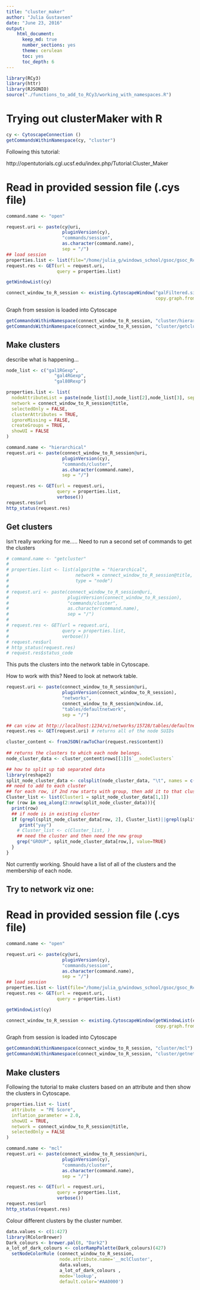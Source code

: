 ```yaml
---
title: "cluster_maker"
author: "Julia Gustavsen"
date: "June 23, 2016"
output: 
    html_document:
      keep_md: true
      number_sections: yes
      theme: cerulean
      toc: yes
      toc_depth: 6 
---
```


```r
library(RCy3)
library(httr)
library(RJSONIO)
source("./functions_to_add_to_RCy3/working_with_namespaces.R")
```

# Trying out clusterMaker with R 

```r
cy <- CytoscapeConnection ()
getCommandsWithinNamespace(cy, "cluster")
```

Following this tutorial: 

http://opentutorials.cgl.ucsf.edu/index.php/Tutorial:Cluster_Maker

# Read in provided session file (.cys file)
```r
command.name <- "open"

request.uri <- paste(cy@uri,
                     pluginVersion(cy),
                     "commands/session",
                     as.character(command.name),
                     sep = "/")
## load session
properties.list <- list(file="/home/julia_g/windows_school/gsoc/gsoc_Rcy3_vignettes/data/GalFiltered.cys")
request.res <- GET(url = request.uri,
                   query = properties.list)

getWindowList(cy)

connect_window_to_R_session <- existing.CytoscapeWindow("galFiltered.sif",
                                                        copy.graph.from.cytoscape.to.R = FALSE)
```

Graph from session is loaded into Cytoscape

```r
getCommandsWithinNamespace(connect_window_to_R_session, "cluster/hierarchical")
getCommandsWithinNamespace(connect_window_to_R_session, "cluster/getcluster")
```

## Make clusters

describe what is happening...
```r
node_list <- c("gal1RGexp",
                  "gal4RGexp",
                  "gal80Rexp")

properties.list <- list(
  nodeAttributeList = paste(node_list[1],node_list[2],node_list[3], sep=","),
  network = connect_window_to_R_session@title,
  selectedOnly = FALSE,
  clusterAttributes = TRUE,
  ignoreMissing = FALSE,
  createGroups = TRUE,
  showUI = FALSE
)

command.name <- "hierarchical"
request.uri <- paste(connect_window_to_R_session@uri,
                     pluginVersion(cy),
                     "commands/cluster",
                     as.character(command.name),
                     sep = "/")

request.res <- GET(url = request.uri,
                   query = properties.list,
                   verbose())
request.res$url
http_status(request.res)
```

## Get clusters
Isn't really working for me.....
Need to run a second set of commands to get the clusters
```r
# command.name <- "getcluster"
# 
# properties.list <- list(algorithm = "hierarchical",
#                         network = connect_window_to_R_session@title,
#                         type = "node")
# 
# request.uri <- paste(connect_window_to_R_session@uri,
#                      pluginVersion(connect_window_to_R_session),
#                      "commands/cluster",
#                      as.character(command.name),
#                      sep = "/")
# 
# request.res <- GET(url = request.uri,
#                    query = properties.list,
#                    verbose())
# request.res$url
# http_status(request.res)
# request.res$status_code
```


This puts the clusters into the network table in Cytoscape.

How to work with this? Need to look at network table. 
```r
request.uri <- paste(connect_window_to_R_session@uri,
                     pluginVersion(connect_window_to_R_session),
                     "networks",
                     connect_window_to_R_session@window.id,
                     "tables/defaultnetwork",
                     sep = "/")

## can view at http://localhost:1234/v1/networks/15728/tables/defaultnetwork under node_clusters
request.res <- GET(request.uri) # returns all of the node SUIDs

cluster_content <- fromJSON(rawToChar(request.res$content))
  
## returns the clusters to which each node belongs.           
node_cluster_data <- cluster_content$rows[[1]]$`__nodeClusters`


```


```r
## how to split up tab separated data
library(reshape2)
split_node_cluster_data <- colsplit(node_cluster_data, "\t", names = c('a', 'b', 'c', 'd'))
## need to add to each cluster
## for each row, if 2nd row starts with group, then add it to that cluster
Cluster_list <- list(Cluster1 = split_node_cluster_data[1,1])
for (row in seq_along(2:nrow(split_node_cluster_data))){
  print(row)
  ## if node is in existing cluster
  if (grepl(split_node_cluster_data[row, 2], Cluster_list)||grepl(split_node_cluster_data[row, 3], Cluster_list) ){
     print("yay")
    # Cluster_list <- c(Cluster_list, )
    ## need the cluster and then need the new group
    grep("GROUP", split_node_cluster_data[row,], value=TRUE)
  }
}

```

Not currently working. Should have a list of all of the clusters and the membership of each node. 


## Try to network viz one:


# Read in provided session file (.cys file)
```r
command.name <- "open"

request.uri <- paste(cy@uri,
                     pluginVersion(cy),
                     "commands/session",
                     as.character(command.name),
                     sep = "/")
## load session
properties.list <- list(file="/home/julia_g/windows_school/gsoc/gsoc_Rcy3_vignettes/data/Collins.cys")
request.res <- GET(url = request.uri,
                   query = properties.list)

getWindowList(cy)

connect_window_to_R_session <- existing.CytoscapeWindow(getWindowList(cy),
                                                        copy.graph.from.cytoscape.to.R = FALSE)
```

Graph from session is loaded into Cytoscape

```r
getCommandsWithinNamespace(connect_window_to_R_session, "cluster/mcl")
getCommandsWithinNamespace(connect_window_to_R_session, "cluster/getnetworkcluster")
```

## Make clusters

Following the tutorial to make clusters based on an attribute and then show the clusters in Cytoscape. 

```r
properties.list <- list(
  attribute  = "PE Score",
  inflation_parameter = 2.0,
  showUI = TRUE,
  network = connect_window_to_R_session@title,
  selectedOnly = FALSE
)

command.name <- "mcl"
request.uri <- paste(connect_window_to_R_session@uri,
                     pluginVersion(cy),
                     "commands/cluster",
                     as.character(command.name),
                     sep = "/")

request.res <- GET(url = request.uri,
                   query = properties.list,
                   verbose())
request.res$url
http_status(request.res)
```

Colour different clusters by the cluster number. 
```r
data.values <- c(1:427)
library(RColorBrewer)
Dark_colours <- brewer.pal(8, "Dark2")
a_lot_of_dark_colours <- colorRampPalette(Dark_colours)(427)
  setNodeColorRule (connect_window_to_R_session,
                    node.attribute.name='__mclCluster',
                    data.values,
                    a_lot_of_dark_colours ,
                    mode='lookup',
                    default.color='#AA0000')
```

